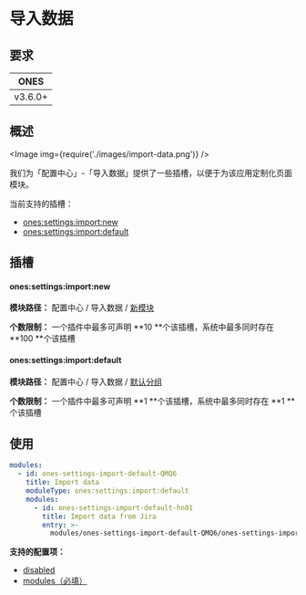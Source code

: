 
# 导入数据

## 要求

| **ONES** |
| :------: |
| v3.6.0+  |

## 概述

<Image img={require('./images/import-data.png')} />

我们为「配置中心」-「导入数据」提供了一些插槽，以便于为该应用定制化页面模块。

当前支持的插槽：

- [ones:settings:import:new](#onessettingsimportnew)
- [ones:settings:import:default](#onessettingsimportdefault)

## 插槽

#### ones:settings:import:new

**模块路径：** 配置中心 / 导入数据 / [新模块](../index.mdx#slot-hierarchy)

**个数限制：** 一个插件中最多可声明 **10 **个该插槽，系统中最多同时存在 **100 **个该插槽

#### ones:settings:import:default

**模块路径：** 配置中心 / 导入数据 / [默认分组](../index.mdx#slot-hierarchy)

**个数限制：** 一个插件中最多可声明 **1 **个该插槽，系统中最多同时存在 **1 **个该插槽

## 使用

```yaml
modules:
  - id: ones-settings-import-default-QMQ6
    title: Import data
    moduleType: ones:settings:import:default
    modules:
      - id: ones-settings-import-default-hn01
        title: Import data from Jira
        entry: >-
          modules/ones-settings-import-default-QMQ6/ones-settings-import-default-hn01/index.html
```

**支持的配置项：**

- [disabled](../../../../../reference/config/plugin.yaml#disabled)
- [modules（必填）](../../../../../reference/config/plugin.yaml#subModule)
